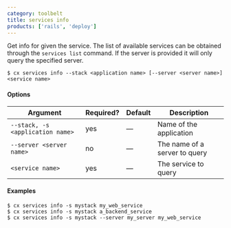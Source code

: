 ```yaml
---
category: toolbelt
title: services info
products: ['rails', 'deploy']
---
```


Get info for given the service. The list of available services can be obtained through the `services list` command. If the server is provided it will only query the specified server.

```shell
$ cx services info --stack <application name> [--server <server name>] <service name> 
```

#### Options

| Argument | Required? | Default | Description |
|  ---  |  ---  |  ---  |  ---  |
| `--stack, -s <application name>` | yes | — | Name of the application |
| `--server <server name>` | no | — | The name of a server to query |
| `<service name>` | yes | — | The service to query |

#### Examples

```shell
$ cx services info -s mystack my_web_service
$ cx services info -s mystack a_backend_service
$ cx services info -s mystack --server my_server my_web_service
```
